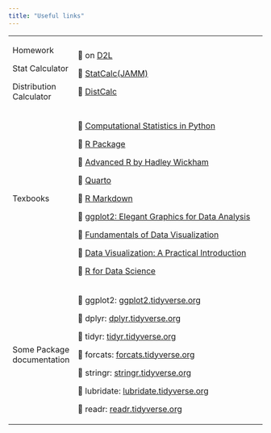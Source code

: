 ---
title: "Useful links"
---

+----------------------------+---------------------------------------------------------------------------------------+
| Homework                   | 🔗 on [D2L](http://d2l.mu.edu)                                                        |
|                            |                                                                                       |
| Stat Calculator            | 🔗 [StatCalc(JAMM)](http://dna.mscsnet.mu.edu:3838/mlab/JAMM/)                        |
|                            |                                                                                       |
| Distribution Calculator    | 🔗 [DistCalc](http://dna.mscsnet.mu.edu:3838/mlab/DistCalc/)                          |
+----------------------------+---------------------------------------------------------------------------------------+
| Texbooks                   | 🔗 [Computational Statistics in Python](https://people.duke.edu/~ccc14/sta-663-2020/) |
|                            |                                                                                       |
|                            | 🔗 [R Package](https://r-pkgs.org/)                                                   |
|                            |                                                                                       |
|                            | 🔗 [Advanced R by Hadley Wickham](https://adv-r.hadley.nz/)                           |
|                            |                                                                                       |
|                            | 🔗 [Quarto](https://quarto.org/)                                                      |
|                            |                                                                                       |
|                            | 🔗 [R Markdown](https://bookdown.org/yihui/rmarkdown/)                                |
|                            |                                                                                       |
|                            | 🔗 [ggplot2: Elegant Graphics for Data Analysis](https://ggplot2-book.org/)           |
|                            |                                                                                       |
|                            | 🔗 [Fundamentals of Data Visualization](https://clauswilke.com/dataviz/)              |
|                            |                                                                                       |
|                            | 🔗 [Data Visualization: A Practical Introduction](https://socviz.co/)                 |
|                            |                                                                                       |
|                            | 🔗 [R for Data Science](https://r4ds.hadley.nz/)                                      |
+----------------------------+---------------------------------------------------------------------------------------+
| Some Package documentation | 🔗 ggplot2: [ggplot2.tidyverse.org](https://ggplot2.tidyverse.org/)                   |
|                            |                                                                                       |
|                            | 🔗 dplyr: [dplyr.tidyverse.org](https://dplyr.tidyverse.org/)                         |
|                            |                                                                                       |
|                            | 🔗 tidyr: [tidyr.tidyverse.org](https://tidyr.tidyverse.org/)                         |
|                            |                                                                                       |
|                            | 🔗 forcats: [forcats.tidyverse.org](https://forcats.tidyverse.org/)                   |
|                            |                                                                                       |
|                            | 🔗 stringr: [stringr.tidyverse.org](https://stringr.tidyverse.org/)                   |
|                            |                                                                                       |
|                            | 🔗 lubridate: [lubridate.tidyverse.org](https://lubridate.tidyverse.org/)             |
|                            |                                                                                       |
|                            | 🔗 readr: [readr.tidyverse.org](https://readr.tidyverse.org/)                         |
+----------------------------+---------------------------------------------------------------------------------------+
